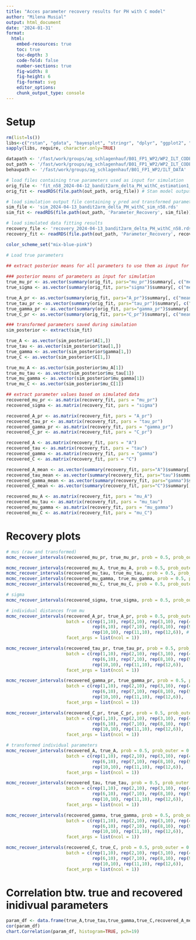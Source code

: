 ---
title: "Acces parameter recovery results for PH with C model"
author: "Milena Musial"
output: html_document
date: '2024-01-31'
format: 
  html:
    embed-resources: true
    toc: true
    toc-depth: 3
    code-fold: false
    number-sections: true
    fig-width: 8
    fig-height: 6
    fig-format: svg
    editor_options: 
    chunk_output_type: console
---

# Setup

```{r}
rm(list=ls())
libs<-c("rstan", "gdata", "bayesplot", "stringr", "dplyr", "ggplot2", "PerformanceAnalytics")
sapply(libs, require, character.only=TRUE)

datapath <- '/fast/work/groups/ag_schlagenhauf/B01_FP1_WP2/WP2_ILT_CODE/02_Behav_and_Comp_Modeling/'
out_path <- '/fast/work/groups/ag_schlagenhauf/B01_FP1_WP2/WP2_ILT_CODE/02_Behav_and_Comp_Modeling/Output'
behavpath <- '/fast/work/groups/ag_schlagenhauf/B01_FP1_WP2/ILT_DATA'

# load files containing true parameters used as input for simulation
orig_file <- 'fit_n58_2024-04-12_bandit2arm_delta_PH_withC_estimation1_delta0.99_stepsize0.1.rds'
orig_fit <- readRDS(file.path(out_path, orig_file)) # Stan model output

# load simulation output file containing y_pred and transformed parameters
sim_file <- 'sim_2024-04-13_bandit2arm_delta_PH_withC_sim_n58.rds'
sim_fit <- readRDS(file.path(out_path, 'Parameter_Recovery', sim_file)) # Stan model output

# load simulated data fitting results
recovery_file <- 'recovery_2024-04-13_bandit2arm_delta_PH_withC_n58.rds'
recovery_fit <- readRDS(file.path(out_path, 'Parameter_Recovery', recovery_file)) # Stan model output

color_scheme_set("mix-blue-pink")
```

```{r}
# Load true parameters

## extract posterior means for all parameters to use them as input for simulation
  
### posterior means of parameters as input for simulation
true_mu_pr <- as.vector(summary(orig_fit, pars="mu_pr")$summary[, c("mean")]) 
true_sigma <- as.vector(summary(orig_fit, pars="sigma")$summary[, c("mean")]) 

true_A_pr <- as.vector(summary(orig_fit, pars="A_pr")$summary[, c("mean")]) 
true_tau_pr <- as.vector(summary(orig_fit, pars="tau_pr")$summary[, c("mean")]) 
true_gamma_pr <- as.vector(summary(orig_fit, pars="gamma_pr")$summary[, c("mean")]) 
true_C_pr <- as.vector(summary(orig_fit, pars="C_pr")$summary[, c("mean")]) 

### transformed parameters saved during simulation
sim_posterior <- extract(sim_fit)

true_A <- as.vector(sim_posterior$A[1,])
true_tau <- as.vector(sim_posterior$tau[1,])
true_gamma <- as.vector(sim_posterior$gamma[1,])
true_C <- as.vector(sim_posterior$C[1,])

true_mu_A <- as.vector(sim_posterior$mu_A[1])
true_mu_tau <- as.vector(sim_posterior$mu_tau[1])
true_mu_gamma <- as.vector(sim_posterior$mu_gamma[1])
true_mu_C <- as.vector(sim_posterior$mu_C[1])

## extract parameter values based on simulated data
recovered_mu_pr <- as.matrix(recovery_fit, pars = "mu_pr")
recovered_sigma <- as.matrix(recovery_fit, pars = "sigma")

recovered_A_pr <- as.matrix(recovery_fit, pars = "A_pr")
recovered_tau_pr <- as.matrix(recovery_fit, pars = "tau_pr")
recovered_gamma_pr <- as.matrix(recovery_fit, pars = "gamma_pr")
recovered_C_pr <- as.matrix(recovery_fit, pars = "C_pr")

recovered_A <- as.matrix(recovery_fit, pars = "A")
recovered_tau <- as.matrix(recovery_fit, pars = "tau")
recovered_gamma <- as.matrix(recovery_fit, pars = "gamma")
recovered_C <- as.matrix(recovery_fit, pars = "C")

recovered_A_mean <- as.vector(summary(recovery_fit, pars="A")$summary[, c("mean")]) 
recovered_tau_mean <- as.vector(summary(recovery_fit, pars="tau")$summary[, c("mean")]) 
recovered_gamma_mean <- as.vector(summary(recovery_fit, pars="gamma")$summary[, c("mean")]) 
recovered_C_mean <- as.vector(summary(recovery_fit, pars="C")$summary[, c("mean")]) 

recovered_mu_A <- as.matrix(recovery_fit, pars = "mu_A")
recovered_mu_tau <- as.matrix(recovery_fit, pars = "mu_tau")
recovered_mu_gamma <- as.matrix(recovery_fit, pars = "mu_gamma")
recovered_mu_C <- as.matrix(recovery_fit, pars = "mu_C")

```

# Recovery plots

```{r}
# mus (raw and transformed)
mcmc_recover_intervals(recovered_mu_pr, true_mu_pr, prob = 0.5, prob_outer = 0.95)

mcmc_recover_intervals(recovered_mu_A, true_mu_A, prob = 0.5, prob_outer = 0.95)
mcmc_recover_intervals(recovered_mu_tau, true_mu_tau, prob = 0.5, prob_outer = 0.95)
mcmc_recover_intervals(recovered_mu_gamma, true_mu_gamma, prob = 0.5, prob_outer = 0.95)
mcmc_recover_intervals(recovered_mu_C, true_mu_C, prob = 0.5, prob_outer = 0.95)

# sigma
mcmc_recover_intervals(recovered_sigma, true_sigma, prob = 0.5, prob_outer = 0.95)
```


```{r, fig.width=10, fig.height=20}
# individual distances from mu
mcmc_recover_intervals(recovered_A_pr, true_A_pr, prob = 0.5, prob_outer = 0.95, 
                       batch = c(rep(1,10), rep(2,10), rep(3,10), rep(4,10), rep(5,10),
                                 rep(6,10), rep(7,10), rep(8,10), rep(9,10),
                                 rep(10,10), rep(11,10), rep(12,6)), # adapt last number to 2 or 6 depending on sample size
                       facet_args = list(ncol = 1))

mcmc_recover_intervals(recovered_tau_pr, true_tau_pr, prob = 0.5, prob_outer = 0.95, 
                       batch = c(rep(1,10), rep(2,10), rep(3,10), rep(4,10), rep(5,10),
                                 rep(6,10), rep(7,10), rep(8,10), rep(9,10),
                                 rep(10,10), rep(11,10), rep(12,6)),
                       facet_args = list(ncol = 1))

mcmc_recover_intervals(recovered_gamma_pr, true_gamma_pr, prob = 0.5, prob_outer = 0.95, 
                       batch = c(rep(1,10), rep(2,10), rep(3,10), rep(4,10), rep(5,10),
                                 rep(6,10), rep(7,10), rep(8,10), rep(9,10),
                                 rep(10,10), rep(11,10), rep(12,6)),
                       facet_args = list(ncol = 1))

mcmc_recover_intervals(recovered_C_pr, true_C_pr, prob = 0.5, prob_outer = 0.95, 
                       batch = c(rep(1,10), rep(2,10), rep(3,10), rep(4,10), rep(5,10),
                                 rep(6,10), rep(7,10), rep(8,10), rep(9,10),
                                 rep(10,10), rep(11,10), rep(12,6)),
                       facet_args = list(ncol = 1))

# transformed individual parameters
mcmc_recover_intervals(recovered_A, true_A, prob = 0.5, prob_outer = 0.95, 
                       batch = c(rep(1,10), rep(2,10), rep(3,10), rep(4,10), rep(5,10),
                                 rep(6,10), rep(7,10), rep(8,10), rep(9,10),
                                 rep(10,10), rep(11,10), rep(12,6)),
                       facet_args = list(ncol = 1))

mcmc_recover_intervals(recovered_tau, true_tau, prob = 0.5, prob_outer = 0.95, 
                       batch = c(rep(1,10), rep(2,10), rep(3,10), rep(4,10), rep(5,10),
                                 rep(6,10), rep(7,10), rep(8,10), rep(9,10),
                                 rep(10,10), rep(11,10), rep(12,6)),
                       facet_args = list(ncol = 1))

mcmc_recover_intervals(recovered_gamma, true_gamma, prob = 0.5, prob_outer = 0.95, 
                       batch = c(rep(1,10), rep(2,10), rep(3,10), rep(4,10), rep(5,10),
                                 rep(6,10), rep(7,10), rep(8,10), rep(9,10),
                                 rep(10,10), rep(11,10), rep(12,6)),
                       facet_args = list(ncol = 1))

mcmc_recover_intervals(recovered_C, true_C, prob = 0.5, prob_outer = 0.95, 
                       batch = c(rep(1,10), rep(2,10), rep(3,10), rep(4,10), rep(5,10),
                                 rep(6,10), rep(7,10), rep(8,10), rep(9,10),
                                 rep(10,10), rep(11,10), rep(12,6)),
                       facet_args = list(ncol = 1))

```

# Correlation btw. true and recovered inidivual parameters
```{r, fig.width=10, fig.height=20}
param_df <- data.frame(true_A,true_tau,true_gamma,true_C,recovered_A_mean,recovered_tau_mean,recovered_gamma_mean,recovered_C_mean)
cor(param_df)
chart.Correlation(param_df, histogram=TRUE, pch=19)
```
